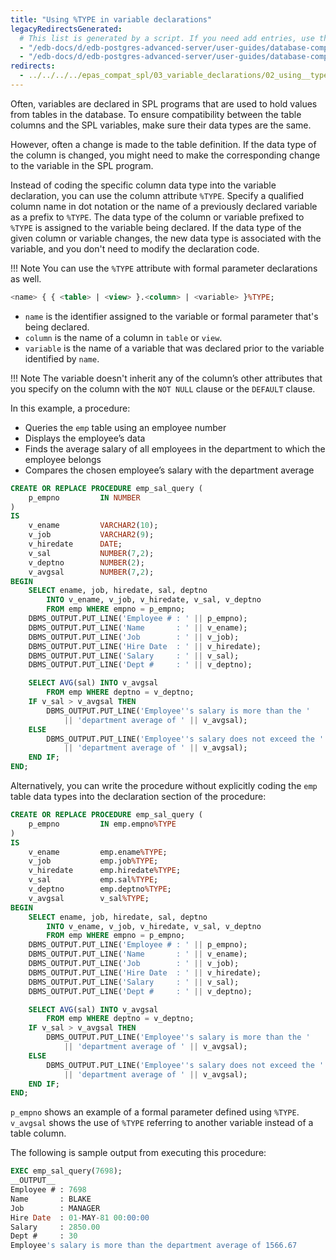 ```yaml
---
title: "Using %TYPE in variable declarations"
legacyRedirectsGenerated:
  # This list is generated by a script. If you need add entries, use the `legacyRedirects` key.
  - "/edb-docs/d/edb-postgres-advanced-server/user-guides/database-compatibility-for-oracle-developers-guide/9.6/Database_Compatibility_for_Oracle_Developers_Guide_v9.6.1.058.html"
  - "/edb-docs/d/edb-postgres-advanced-server/user-guides/database-compatibility-for-oracle-developers-guide/9.5/Database_Compatibility_for_Oracle_Developers_Guide.1.152.html"
redirects:
  - ../../../../epas_compat_spl/03_variable_declarations/02_using__type_in_variable_declarations #generated for docs/epas/reorg-role-use-case-mode
---
```


<div id="[using]()%_type_in_variable_declarations" class="registered_link"></div>

Often, variables are declared in SPL programs that are used to hold values from tables in the database. To ensure compatibility between the table columns and the SPL variables, make sure their data types are the same.

However, often a change is made to the table definition. If the data type of the column is changed, you might need to make the corresponding change to the variable in the SPL program.

Instead of coding the specific column data type into the variable declaration, you can use the column attribute `%TYPE`. Specify a qualified column name in dot notation or the name of a previously declared variable as a prefix to `%TYPE`. The data type of the column or variable prefixed to `%TYPE` is assigned to the variable being declared. If the data type of the given column or variable changes, the new data type is associated with the variable, and you don't need to modify the declaration code.

!!! Note
    You can use the `%TYPE` attribute with formal parameter declarations as well.

```sql
<name> { { <table> | <view> }.<column> | <variable> }%TYPE;
```

-  `name` is the identifier assigned to the variable or formal parameter that's being declared. 
-  `column` is the name of a column in `table` or `view`. 
-  `variable` is the name of a variable that was declared prior to the variable identified by `name`.

!!! Note
    The variable doesn't inherit any of the column’s other attributes that you specify on the column with the `NOT NULL` clause or the `DEFAULT` clause.

In this example, a procedure:

-  Queries the `emp` table using an employee number
-  Displays the employee’s data
-  Finds the average salary of all employees in the department to which the employee belongs
-  Compares the chosen employee’s salary with the department average

```sql
CREATE OR REPLACE PROCEDURE emp_sal_query (
    p_empno         IN NUMBER
)
IS
    v_ename         VARCHAR2(10);
    v_job           VARCHAR2(9);
    v_hiredate      DATE;
    v_sal           NUMBER(7,2);
    v_deptno        NUMBER(2);
    v_avgsal        NUMBER(7,2);
BEGIN
    SELECT ename, job, hiredate, sal, deptno
        INTO v_ename, v_job, v_hiredate, v_sal, v_deptno
        FROM emp WHERE empno = p_empno;
    DBMS_OUTPUT.PUT_LINE('Employee # : ' || p_empno);
    DBMS_OUTPUT.PUT_LINE('Name       : ' || v_ename);
    DBMS_OUTPUT.PUT_LINE('Job        : ' || v_job);
    DBMS_OUTPUT.PUT_LINE('Hire Date  : ' || v_hiredate);
    DBMS_OUTPUT.PUT_LINE('Salary     : ' || v_sal);
    DBMS_OUTPUT.PUT_LINE('Dept #     : ' || v_deptno);

    SELECT AVG(sal) INTO v_avgsal
        FROM emp WHERE deptno = v_deptno;
    IF v_sal > v_avgsal THEN
        DBMS_OUTPUT.PUT_LINE('Employee''s salary is more than the '
            || 'department average of ' || v_avgsal);
    ELSE
        DBMS_OUTPUT.PUT_LINE('Employee''s salary does not exceed the '
            || 'department average of ' || v_avgsal);
    END IF;
END;
```

Alternatively, you can write the procedure without explicitly coding the `emp` table data types into the declaration section of the procedure:

```sql
CREATE OR REPLACE PROCEDURE emp_sal_query (
    p_empno         IN emp.empno%TYPE
)
IS
    v_ename         emp.ename%TYPE;
    v_job           emp.job%TYPE;
    v_hiredate      emp.hiredate%TYPE;
    v_sal           emp.sal%TYPE;
    v_deptno        emp.deptno%TYPE;
    v_avgsal        v_sal%TYPE;
BEGIN
    SELECT ename, job, hiredate, sal, deptno
        INTO v_ename, v_job, v_hiredate, v_sal, v_deptno
        FROM emp WHERE empno = p_empno;
    DBMS_OUTPUT.PUT_LINE('Employee # : ' || p_empno);
    DBMS_OUTPUT.PUT_LINE('Name       : ' || v_ename);
    DBMS_OUTPUT.PUT_LINE('Job        : ' || v_job);
    DBMS_OUTPUT.PUT_LINE('Hire Date  : ' || v_hiredate);
    DBMS_OUTPUT.PUT_LINE('Salary     : ' || v_sal);
    DBMS_OUTPUT.PUT_LINE('Dept #     : ' || v_deptno);

    SELECT AVG(sal) INTO v_avgsal
        FROM emp WHERE deptno = v_deptno;
    IF v_sal > v_avgsal THEN
        DBMS_OUTPUT.PUT_LINE('Employee''s salary is more than the '
            || 'department average of ' || v_avgsal);
    ELSE
        DBMS_OUTPUT.PUT_LINE('Employee''s salary does not exceed the '
            || 'department average of ' || v_avgsal);
    END IF;
END;
```

`p_empno` shows an example of a formal parameter defined using `%TYPE`. `v_avgsal` shows the use of `%TYPE` referring to another variable instead of a table column.

The following is sample output from executing this procedure:

```sql
EXEC emp_sal_query(7698);
__OUTPUT__
Employee # : 7698
Name       : BLAKE
Job        : MANAGER
Hire Date  : 01-MAY-81 00:00:00
Salary     : 2850.00
Dept #     : 30
Employee's salary is more than the department average of 1566.67
```
